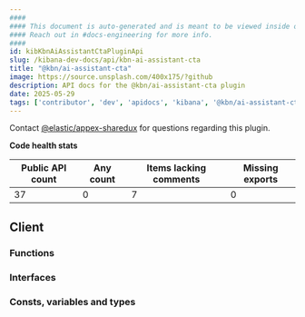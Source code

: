 ```yaml
---
####
#### This document is auto-generated and is meant to be viewed inside our experimental, new docs system.
#### Reach out in #docs-engineering for more info.
####
id: kibKbnAiAssistantCtaPluginApi
slug: /kibana-dev-docs/api/kbn-ai-assistant-cta
title: "@kbn/ai-assistant-cta"
image: https://source.unsplash.com/400x175/?github
description: API docs for the @kbn/ai-assistant-cta plugin
date: 2025-05-29
tags: ['contributor', 'dev', 'apidocs', 'kibana', '@kbn/ai-assistant-cta']
---
```




Contact [@elastic/appex-sharedux](https://github.com/orgs/elastic/teams/appex-sharedux) for questions regarding this plugin.

**Code health stats**

| Public API count  | Any count | Items lacking comments | Missing exports |
|-------------------|-----------|------------------------|-----------------|
| 37 | 0 | 7 | 0 |

## Client

### Functions
<DocDefinitionList data={kbnAiAssistantCtaObj.client.functions}/>

### Interfaces
<DocDefinitionList data={kbnAiAssistantCtaObj.client.interfaces}/>

### Consts, variables and types
<DocDefinitionList data={kbnAiAssistantCtaObj.client.misc}/>

